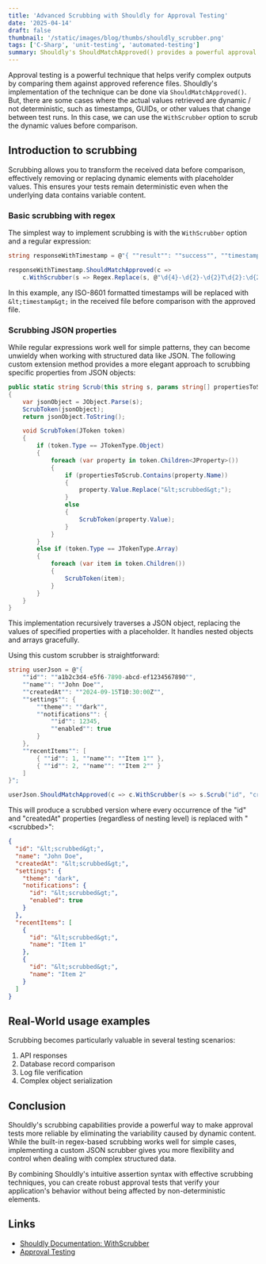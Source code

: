 ```yaml
---
title: 'Advanced Scrubbing with Shouldly for Approval Testing'
date: '2025-04-14'
draft: false
thumbnail: '/static/images/blog/thumbs/shouldly_scrubber.png'
tags: ['C-Sharp', 'unit-testing', 'automated-testing']
summary: Shouldly's ShouldMatchApproved() provides a powerful approval testing mechanism that includes scrubbing capabilities to handle dynamic content in your test assertions. This post explores how to leverage scrubbers effectively, including a custom JSON scrubber implementation.
---
```


Approval testing is a powerful technique that helps verify complex outputs by comparing them against approved reference files. Shouldly's implementation of the technique can be done via `ShouldMatchApproved()`. But, there are some cases where the actual values retrieved are dynamic / not deterministic, such as timestamps, GUIDs, or other values that change between test runs. In this case, we can use the `WithScrubber` option to scrub the dynamic values before comparison.

## Introduction to scrubbing

Scrubbing allows you to transform the received data before comparison, effectively removing or replacing dynamic elements with placeholder values. This ensures your tests remain deterministic even when the underlying data contains variable content.

### Basic scrubbing with regex

The simplest way to implement scrubbing is with the `WithScrubber` option and a regular expression:

```csharp
string responseWithTimestamp = @"{ ""result"": ""success"", ""timestamp"": ""2024-09-15T14:30:22Z"" }";

responseWithTimestamp.ShouldMatchApproved(c => 
    c.WithScrubber(s => Regex.Replace(s, @"\d{4}-\d{2}-\d{2}T\d{2}:\d{2}:\d{2}Z", "&lt;timestamp&gt;")));
```

In this example, any ISO-8601 formatted timestamps will be replaced with `&lt;timestamp&gt;` in the received file before comparison with the approved file.


### Scrubbing JSON properties

While regular expressions work well for simple patterns, they can become unwieldy when working with structured data like JSON. The following custom extension method provides a more elegant approach to scrubbing specific properties from JSON objects:

```csharp
public static string Scrub(this string s, params string[] propertiesToScrub)
{
    var jsonObject = JObject.Parse(s);
    ScrubToken(jsonObject);
    return jsonObject.ToString();

    void ScrubToken(JToken token)
    {
        if (token.Type == JTokenType.Object)
        {
            foreach (var property in token.Children<JProperty>())
            {
                if (propertiesToScrub.Contains(property.Name))
                {
                    property.Value.Replace("&lt;scrubbed&gt;");
                }
                else
                {
                    ScrubToken(property.Value);
                }
            }
        }
        else if (token.Type == JTokenType.Array)
        {
            foreach (var item in token.Children())
            {
                ScrubToken(item);
            }
        }
    }
}
```

This implementation recursively traverses a JSON object, replacing the values of specified properties with a placeholder. It handles nested objects and arrays gracefully.

Using this custom scrubber is straightforward:

```csharp
string userJson = @"{
    ""id"": ""a1b2c3d4-e5f6-7890-abcd-ef1234567890"",
    ""name"": ""John Doe"",
    ""createdAt"": ""2024-09-15T10:30:00Z"",
    ""settings"": {
        ""theme"": ""dark"",
        ""notifications"": {
            ""id"": 12345,
            ""enabled"": true
        }
    },
    ""recentItems"": [
        { ""id"": 1, ""name"": ""Item 1"" },
        { ""id"": 2, ""name"": ""Item 2"" }
    ]
}";

userJson.ShouldMatchApproved(c => c.WithScrubber(s => s.Scrub("id", "createdAt")));
```

This will produce a scrubbed version where every occurrence of the "id" and "createdAt" properties (regardless of nesting level) is replaced with "&lt;scrubbed&gt;":

```json
{
  "id": "&lt;scrubbed&gt;",
  "name": "John Doe",
  "createdAt": "&lt;scrubbed&gt;",
  "settings": {
    "theme": "dark",
    "notifications": {
      "id": "&lt;scrubbed&gt;",
      "enabled": true
    }
  },
  "recentItems": [
    {
      "id": "&lt;scrubbed&gt;",
      "name": "Item 1"
    },
    {
      "id": "&lt;scrubbed&gt;",
      "name": "Item 2"
    }
  ]
}
```

## Real-World usage examples

Scrubbing becomes particularly valuable in several testing scenarios:

1. API responses
2. Database record comparison
3. Log file verification
4. Complex object serialization

## Conclusion

Shouldly's scrubbing capabilities provide a powerful way to make approval tests more reliable by eliminating the variability caused by dynamic content. While the built-in regex-based scrubbing works well for simple cases, implementing a custom JSON scrubber gives you more flexibility and control when dealing with complex structured data.

By combining Shouldly's intuitive assertion syntax with effective scrubbing techniques, you can create robust approval tests that verify your application's behavior without being affected by non-deterministic elements.

## Links
- [Shouldly Documentation: WithScrubber](https://docs.shouldly.org/documentation/equality/matchapproved#withscrubber)
- [Approval Testing](https://approvaltests.com/)